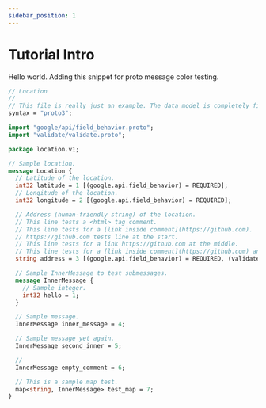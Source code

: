 ```yaml
---
sidebar_position: 1
---
```


# Tutorial Intro

Hello world. Adding this snippet for proto message color testing.

```protobuf
// Location
//
// This file is really just an example. The data model is completely fictional.
syntax = "proto3";

import "google/api/field_behavior.proto";
import "validate/validate.proto";

package location.v1;

// Sample location.
message Location {
  // Latitude of the location.
  int32 latitude = 1 [(google.api.field_behavior) = REQUIRED];
  // Longitude of the location.
  int32 longitude = 2 [(google.api.field_behavior) = REQUIRED];

  // Address (human-friendly string) of the location.
  // This line tests a <html> tag comment.
  // This line tests for a [link inside comment](https://github.com).
  // https://github.com tests line at the start.
  // This line tests for a link https://github.com at the middle.
  // This line tests for a [link inside comment](https://github.com) and https://github.com.
  string address = 3 [(google.api.field_behavior) = REQUIRED, (validate.rules).string.min_len = 1];

  // Sample InnerMessage to test submessages.
  message InnerMessage {
    // Sample integer.
    int32 hello = 1;
  }

  // Sample message.
  InnerMessage inner_message = 4;

  // Sample message yet again.
  InnerMessage second_inner = 5;

  //
  InnerMessage empty_comment = 6;

  // This is a sample map test.
  map<string, InnerMessage> test_map = 7;
}
```
